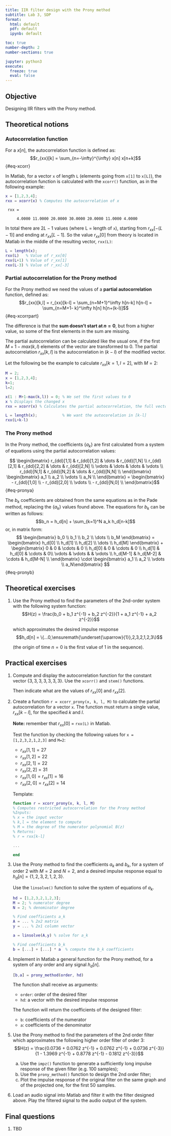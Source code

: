 ```yaml
---
title: IIR filter design with the Prony method
subtitle: Lab 3, SDP
format: 
  html: default
  pdf: default
  ipynb: default

toc: true
number-depth: 2
number-sections: true

jupyter: python3
execute:
  freeze: true
  eval: false
---
```


\newcommand*{\underuparrow}[1]{\ensuremath{\underset{\uparrow}{#1}}} 

## Objective

Designing IIR filters with the Prony method.

## Theoretical notions

### Autocorrelation function

For a $x[n]$, the autocorrelation function is defined as:
$$r_{xx}[k] = \sum_{n=-\infty}^{\infty} x[n] x[n+k]$${#eq-xcorr}

In Matlab, for a vector `x` of length `L` (elements going from `x[1]` to `x[L]`),
the autocorrelation function is calculated with the `xcorr()` function, as in the following example:

```matlab
x = [1,2,3,4];
rxx = xcorr(x) % Computes the autocorrelation of x
```

     rxx =
    
         4.0000 11.0000 20.0000 30.0000 20.0000 11.0000 4.0000
    

In total there are $2L-1$ values (where L = length of `x`), starting from $r_{xx}[-(L-1)]$ and ending at $r_{xx}[L-1]$.
So the value $r_{xx}[0]$ from theory is located in Matlab in the middle of the resulting vector, `rxx(L)`:

```matlab
L = length(x);
rxx(L)   % Value of r_xx[0]
rxx(L+1) % Value of r_xx[1]
rxx(L-3) % Value of r_xx[-3]
```

### Partial autocorrelation for the Prony method

For the Prony method we need the values of a **partial autocorrelation** function, defined as:
$$r_{xx}[k,l] = r_{xx}[k-l] = \sum_{n=M+1}^\infty h[n-k] h[n-l] = \sum_{n=M+1- k}^\infty h[n] h[n+(k-l)]$${#eq-xcorrpart}

The difference is that the **sum doesn't start at $n=0$**, but from a higher value, so some of the first elements in the sum are missing.

The partial autocorrelation can be calculated like the usual one, if the first $M + 1 - max(k,l)$ elements of the vector are transformed to 0.
The partial autocorrelation $r_{xx}[k,l]$ is the autocorrelation in $(k-l)$ of the modified vector.

Let the following be the example to calculate $r_{xx}[k=1, l=2]$, with $M=2$:


```matlab
M = 2;
x = [1,2,3,4];
k=1;
l=2;

x(1 : M+1-max(k,l)) = 0; % We set the first values to 0
x % Displays the changed x
rxx = xcorr(x) % Calculates the partial autocorrelation, the full vector

L = length(x);			 % We want the autocorelation in [k-l]
rxx(L+k-l)

```

### The Prony method

In the Prony method, the coefficients $\{a_k\}$ are first calculated from a system of equations using the partial autocorrelation values:

$$
\begin{bmatrix}
r_{dd}[1,1] & r_{dd}[1,2] & \dots & r_{dd}[1,N] \\
r_{dd}[2,1] & r_{dd}[2,2] & \dots & r_{dd}[2,N] \\
\vdots & \dots & \dots & \vdots \\
r_{dd}[N,1] & r_{dd}[N,2] & \dots & r_{dd}[N,N] \\
\end{bmatrix}
\begin{bmatrix}
a_1 \\
a_2 \\
\vdots \\
a_N \\
\end{bmatrix}
=
\begin{bmatrix}
- r_{dd}[1,0] \\
- r_{dd}[2,0] \\
\vdots \\
- r_{dd}[N,0] \\
\end{bmatrix}$${#eq-pronya}


The $b_k$ coefficients are obtained from the same equations as in the Pade method, replacing the $\{a_k\}$ values found above.
The equations for $b_k$ can be written as follows:
$$b_n = h_d[n] + \sum_{k=1}^N a_k h_d[n-k]$$
or, in matrix form:
$$
\begin{bmatrix} b_0 \\ b_1 \\ b_2 \\ \dots \\ b_M \end{bmatrix}
=
\begin{bmatrix} h_d[0] \\ h_d[1] \\ h_d[2] \\ \dots \\ h_d[M] \end{bmatrix}
+
\begin{bmatrix}
0 & 0 & \cdots & 0 \\
h_d[0] & 0 & \cdots & 0 \\
h_d[1] & h_d[0] & \cdots & 0\\
\vdots & \vdots & & \vdots \\
h_d[M-1] & h_d[M-2] & \cdots & h_d[M-N] \\
\end{bmatrix}
\cdot
\begin{bmatrix} a_1 \\ a_2 \\ \vdots \\ a_N\end{bmatrix}
$${#eq-pronyb}

## Theoretical exercises

1. Use the Prony method to find the parameters of the 2nd-order system with the following system function:
    $$H(z) = \frac{b_0 + b_1 z^{-1} + b_2 z^{-2}}{1 + a_1 z^{-1} + a_2 z^{-2}}$$

    which approximates the desired impulse response
    $$h_d[n] = \{...0,\underuparrow{1},2,3,2,1,2,3\}$$

    (the origin of time $n=0$ is the first value of 1 in the sequence).

## Practical exercises

1. Compute and display the autocorrelation function for the constant vector $\{3, 3, 3, 3, 3, 3, 3\}$.
   Use the `xcorr()` and `stem()` functions.

   Then indicate what are the values of $r_{xx}[0]$ and $r_{xx}[2]$.

2. Create a function `r = xcorr_prony(x, k, l, M)` to calculate the partial autocorrelation for a vector `x`.
   The function must return a single value, $r_{xx}[k-l]$, for the specified $k$ and $l$.

    **Note:** remember that $r_{xx}[0]$ = `rxx(L)` in Matlab.

     Test the function by checking the following values for `x = [1,2,3,2,1,2,3]` and `M=2`:
     - $r_{xx}[1,1] = 27$
     - $r_{xx}[1,2] = 22$
     - $r_{xx}[2,1] = 22$
     - $r_{xx}[2,2] = 31$
     - $r_{xx}[1,0] = r_{xx}[1] = 16$
     - $r_{xx}[2,0] = r_{xx}[2] = 14$

     Template:

     ```matlab
     function r = xcorr_prony(x, k, l, M)
     % Computes restricted autocorrelation for the Prony method
     %Inputs:
     % x = the input vector
     % k,l = the element to compute
     % M = the degree of the numerator polynomial B(z)
     % Returns:
     % r = rxx[k-l]

     ...

     end
     ```

3. Use the Prony method to find the coefficients $a_k$ and $b_k$,
   for a system of order 2 with $M=2$ and $N=2$,
   and a desired impulse response equal to $h_d[n] = \{1,2,3,2,1,2,3\}$.
   
   Use the `linsolve()` function to solve the system of equations of $a_k$.

     ```matlab
     hd = [1,2,3,2,1,2,3];
     M = 2; % numerator degree
     N = 2; % denominator degree

     % Find coefficients a_k
     A = ... % 2x2 matrix
     y = ... % 2x1 column vector

     a = linsolve(A,y) % solve for a_k

     % Find coefficients b_k
     b = [...] + [...] * a  % compute the b_k coefficients
     ```

4. Implement in Matlab a general function for the Prony method,
   for a system of any order and any signal $h_d[n]$.

   ```matlab
   [b,a] = prony_method(order, hd)
   ```

   The function shall receive as arguments:

   - `order`: order of the desired filter
   - `hd`: a vector with the desired impulse response

   The function will return the coefficients of the designed filter:
   
   - `b`: coefficients of the numerator
   - `a`: coefficients of the denominator

5. Use the Prony method to find the parameters of the 2nd order filter
   which approximates the following higher order filter of order 3:
   $$H(z) = \frac{0.0736 + 0.0762 z^{-1} + 0.0762 z^{-1} + 0.0736 z^{-3}}
{1 - 1.3969 z^{-1} + 0.8778 z^{-1} - 0.1812 z^{-3}}$$

    a. Use the `impz()` function to generate a sufficiently long impulse response of the given filter (e.g. 100 samples);
    b. Use the `prony_method()` function to design the 2nd order filter;
    c. Plot the impulse response of the original filter on the same graph
       and of the projected one, for the first 50 samples.

6. Load an audio signal into Matlab and filter it with the filter designed above.
Play the filtered signal to the audio output of the system.

## Final questions

1. TBD